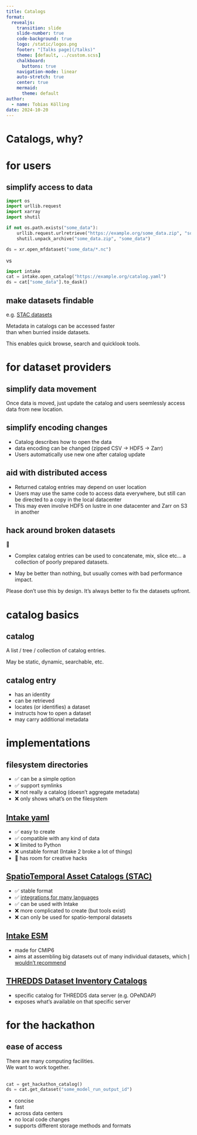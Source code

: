 ```yaml
---
title: Catalogs
format:
  revealjs:
    transition: slide
    slide-number: true
    code-background: true
    logo: /static/logos.png
    footer: "[Talks page](/talks)"
    theme: [default, ../custom.scss]
    chalkboard:
      buttons: true
    navigation-mode: linear
    auto-stretch: true
    center: true
    mermaid:
      theme: default
author:
  - name: Tobias Kölling
date: 2024-10-20
---
```


# Catalogs, why?

# for users

## simplify access to data

```python
import os
import urllib.request
import xarray
import shutil

if not os.path.exists("some_data"):
    urllib.request.urlretrieve("https://example.org/some_data.zip", "some_data.zip")
    shutil.unpack_archive("some_data.zip", "some_data")

ds = xr.open_mfdataset("some_data/*.nc")
```
vs
```python
import intake
cat = intake.open_catalog("https://example.org/catalog.yaml")
ds = cat["some_data"].to_dask()
```

## make datasets findable

e.g. [STAC datasets](https://stacspec.org/en/about/datasets/)

Metadata in catalogs can be accessed faster<br/>than when burried inside datasets.

This enables quick browse, search and quicklook tools.

# for dataset providers

## simplify data movement

Once data is moved, just update the catalog and users seemlessly access data from new location.

## simplify encoding changes

* Catalog describes how to open the data
* data encoding can be changed (zipped CSV -> HDF5 -> Zarr)
* Users automatically use new one after catalog update

## aid with distributed access

* Returned catalog entries may depend on user location
* Users may use the same code to access data everywhere, but still can be directed to a copy in the local datacenter
* This may even involve HDF5 on lustre in one datacenter and Zarr on S3 in another

## hack around broken datasets
😬

::: {.fragment}
* Complex catalog entries can be used to concatenate, mix, slice etc... a collection of poorly prepared datasets.

* May be better than nothing, but usually comes with bad performance impact.
:::

::: {.notes}
Please don't use this by design. It's always better to fix the datasets upfront.
:::

# catalog basics

## catalog

A list / tree / collection of catalog entries.

:::{.fragment}
May be static, dynamic, searchable, etc.
:::

## catalog entry

* has an identity
* can be retrieved
* locates (or identifies) a dataset
* instructs how to open a dataset
* may carry additional metadata

# implementations

## filesystem directories

* ✅ can be a simple option
* ✅ support symlinks
* ❌ not really a catalog (doesn't aggregate metadata)
* ❌ only shows what's on the filesystem

## [Intake yaml](https://intake.readthedocs.io/en/latest/catalog.html#yaml-format)

* ✅ easy to create
* ✅ compatible with any kind of data
* ❌ limited to Python
* ❌ unstable format (Intake 2 broke a lot of things)
* 🤔 has room for creative hacks

## [SpatioTemporal Asset Catalogs (STAC)](https://stacspec.org/)

* ✅ stable format
* ✅ [integrations for many languages](https://stacspec.org/en/about/tools-resources/)
* ✅ can be used with Intake
* ❌ more complicated to create (but tools exist)
* ❌ can only be used for spatio-temporal datasets

## [Intake ESM](https://intake-esm.readthedocs.io/en/stable/index.html)

* made for CMIP6
* aims at assembling big datasets out of many individual datasets, which [I wouldn't recommend](../useful_datasets/#/now-a-single-dataset)

## [THREDDS Dataset Inventory Catalogs](https://docs.unidata.ucar.edu/tds/current/userguide/basic_config_catalog.html)

* specific catalog for THREDDS data server (e.g. OPeNDAP)
* exposes what's available on that specific server

# for the hackathon

## ease of access

There are many computing facilities.<br/>We want to work together.
<br/>
<br/>
```python
cat = get_hackathon_catalog()
ds = cat.get_dataset("some_model_run_output_id")
```

* concise
* fast
* across data centers
* no local code changes
* supports different storage methods and formats
